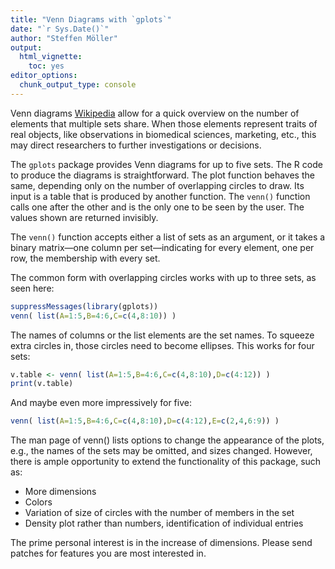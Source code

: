 ```yaml
---
title: "Venn Diagrams with `gplots`"
date: "`r Sys.Date()`"
author: "Steffen Möller"
output: 
  html_vignette: 
    toc: yes
editor_options: 
  chunk_output_type: console
---
```

<!--
%\VignetteEngine{knitr::rmarkdown}
%\VignetteIndexEntry{Venn Diagrams with `gplots`}
%\VignetteEncoding{UTF-8}
-->


Venn diagrams [Wikipedia](https://en.wikipedia.org/wiki/Venn_diagram) allow for a quick overview on the number of elements that multiple sets share. When those elements represent traits of real objects, like observations in biomedical sciences, marketing, etc., this may direct researchers to further investigations or decisions.

The `gplots` package provides Venn diagrams for up to five sets. The R code to produce the diagrams is straightforward. The plot function behaves the same, depending only on the number of overlapping circles to draw. Its input is a table that is produced by another function. The `venn()` function calls one after the other and is the only one to be seen by the user. The values shown are returned invisibly.

The `venn()` function accepts either a list of sets as an argument, or it takes a binary matrix—one column per set—indicating for every element, one per row, the membership with every set.

The common form with overlapping circles works with up to three sets, as seen here:

```r
suppressMessages(library(gplots))
venn( list(A=1:5,B=4:6,C=c(4,8:10)) )
```


The names of columns or the list elements are the set names. To squeeze extra circles in, those circles need to become ellipses. This works for four sets:

```r
v.table <- venn( list(A=1:5,B=4:6,C=c(4,8:10),D=c(4:12)) )
print(v.table)
```


And maybe even more impressively for five:

```r
venn( list(A=1:5,B=4:6,C=c(4,8:10),D=c(4:12),E=c(2,4,6:9)) )
```

The man page of venn() lists options to change the appearance of the plots, e.g., the names of the sets may be omitted, and sizes changed. However, there is ample opportunity to extend the functionality of this package, such as:

* More dimensions
* Colors
* Variation of size of circles with the number of members in the set
* Density plot rather than numbers, identification of individual entries

The prime personal interest is in the increase of dimensions. Please send patches for features you are most interested in.

